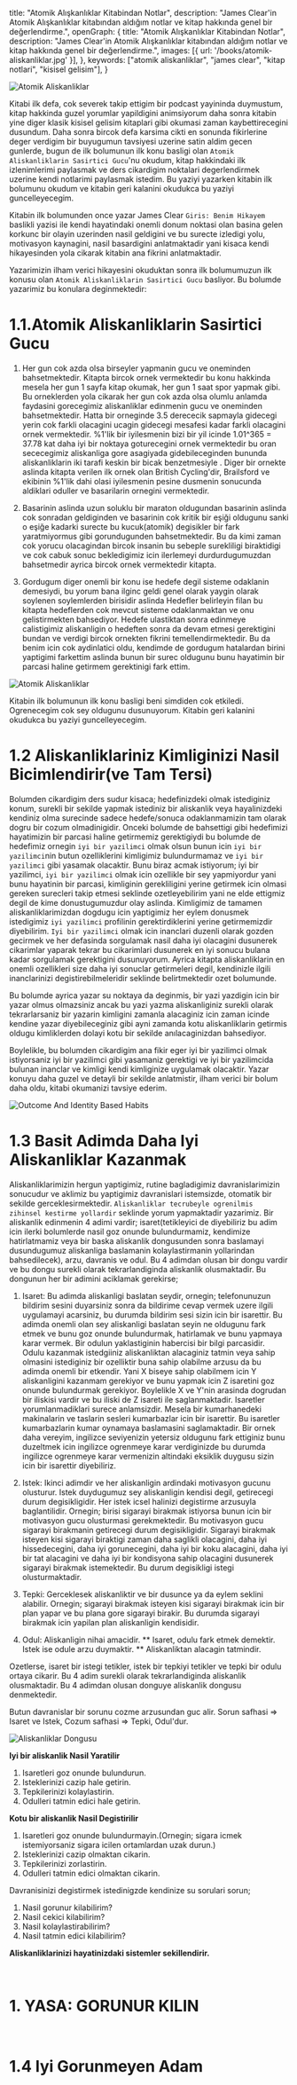   title: "Atomik Alışkanlıklar Kitabindan Notlar",
  description: "James Clear'in Atomik Alışkanlıklar kitabından aldığım notlar ve kitap hakkında genel bir değerlendirme.",
  openGraph: {
    title: "Atomik Alışkanlıklar Kitabindan Notlar",
    description: "James Clear'in Atomik Alışkanlıklar kitabından aldığım notlar ve kitap hakkında genel bir değerlendirme.",
    images: [{ url: '/books/atomik-aliskanliklar.jpg' }],
  },
  keywords: ["atomik aliskanliklar", "james clear", "kitap notlari", "kisisel gelisim"],
}

<Image src="/books/atomik-aliskanliklar.jpg" alt="Atomik Aliskanliklar" />

Kitabi ilk defa, cok severek takip ettigim bir podcast yayininda duymustum, kitap hakkinda guzel yorumlar yapildigini animsiyorum daha sonra kitabin yine diger klasik kisisel gelisim kitaplari gibi okumasi zaman kaybettirecegini dusundum. Daha sonra bircok defa karsima cikti en sonunda fikirlerine deger verdigim bir buyugumun tavsiyesi uzerine satin aldim gecen gunlerde, bugun de ilk bolumunun ilk konu basligi olan `Atomik Aliskanliklarin Sasirtici Gucu`'nu okudum, kitap hakkindaki ilk izlenimlerimi paylasmak ve ders cikardigim noktalari degerlendirmek uzerine kendi notlarimi paylasmak istedim.
Bu yaziyi yazarken kitabin ilk bolumunu okudum ve kitabin geri kalanini okudukca bu yaziyi guncelleyecegim.

Kitabin ilk bolumunden once yazar James Clear `Giris: Benim Hikayem` baslikli yazisi ile kendi hayatindaki onemli donum noktasi olan basina gelen korkunc bir olayin uzerinden nasil geldigini ve bu surecte izledigi yolu, motivasyon kaynagini, nasil basardigini anlatmaktadir yani kisaca kendi hikayesinden yola cikarak kitabin ana fikrini anlatmaktadir.

Yazarimizin ilham verici hikayesini okuduktan sonra ilk bolumumuzun ilk konusu olan `Atomik Aliskanliklarin Sasirtici Gucu` basliyor. Bu bolumde yazarimiz bu konulara deginmektedir:

<H1>1.1.Atomik Aliskanliklarin Sasirtici Gucu</H1>

1. Her gun cok azda olsa birseyler yapmanin gucu ve oneminden bahsetmektedir. Kitapta bircok ornek vermektedir bu konu hakkinda mesela her gun 1 sayfa kitap okumak, her gun 1 saat spor yapmak gibi. Bu orneklerden yola cikarak her gun cok azda olsa olumlu anlamda faydasini gorecegimiz aliskanliklar edinmenin gucu ve oneminden bahsetmektedir. Hatta bir orneginde 3.5 derececik sapmayla gidecegi yerin cok farkli olacagini ucagin gidecegi mesafesi kadar farkli olacagini ornek vermektedir. %1'lik bir iyilesmenin bizi bir yil icinde 1.01^365 = 37.78 kat daha iyi bir noktaya goturecegini ornek vermektedir bu oran sececegimiz aliskanliga gore asagiyada gidebileceginden bununda aliskanliklarin iki tarafi keskin bir bicak benzetmesiyle .
   Diger bir ornekte aslinda kitapta verilen ilk ornek olan British Cycling'dir, Brailsford ve ekibinin %1'lik dahi olasi iyilesmenin pesine dusmenin sonucunda aldiklari oduller ve basarilarin ornegini vermektedir.

2. Basarinin aslinda uzun soluklu bir maraton oldugundan basarinin aslinda cok sonradan geldiginden ve basarinin cok kritik bir eşiği oldugunu sanki o eşiğe kadarki surecte bu kucuk(atomik) degisikler bir fark yaratmiyormus gibi gorundugunden bahsetmektedir. Bu da kimi zaman cok yorucu olacagindan bircok insanin bu sebeple surekliligi biraktidigi ve cok cabuk sonuc bekledigimiz icin ilerlemeyi durdurdugumuzdan bahsetmedir ayrica bircok ornek vermektedir kitapta.

3. Gordugum diger onemli bir konu ise hedefe degil sisteme odaklanin demesiydi, bu yorum bana ilginc geldi genel olarak yaygin olarak soylenen soylemlerden birisidir aslinda Hedefler belirleyin filan bu kitapta hedeflerden cok mevcut sisteme odaklanmaktan ve onu gelistirmekten bahsediyor. Hedefe ulastiktan sonra edinmeye calistigimiz aliskanligin o hedeften sonra da devam etmesi gerektigini bundan ve verdigi bircok ornekten fikrini temellendirmektedir. Bu da benim icin cok aydinlatici oldu, kendimde de gordugum hatalardan birini yaptigimi farkettim aslinda bunun bir surec oldugunu bunu hayatimin bir parcasi haline getirmem gerektinigi fark ettim.

<Image src="/img/atomik-aliskanliklar/better-graphic.jpeg" alt="Atomik Aliskanliklar" />

Kitabin ilk bolumunun ilk konu basligi beni simdiden cok etkiledi. Ogrenecegim cok sey oldugunu dusunuyorum. Kitabin geri kalanini okudukca bu yaziyi guncelleyecegim.

<H1>1.2 Aliskanliklariniz Kimliginizi Nasil Bicimlendirir(ve Tam Tersi)</H1>

Bolumden cikardigim ders sudur kisaca; hedefinizdeki olmak istediginiz konum, surekli bir sekilde yapmak istediniz bir aliskanlik veya hayalinizdeki kendiniz olma surecinde sadece hedefe/sonuca odaklanmamizin tam olarak dogru bir cozum olmadinigidir. Onceki bolumde de bahsettigi gibi hedefimizi hayatimizin bir parcasi haline getirmemiz gerektigiydi bu bolumde de hedefimiz ornegin `iyi bir yazilimci` olmak olsun bunun icin `iyi bir yazilimci`nin butun ozelliklerini kimligimiz bulundurmamaz ve `iyi bir yazilimci` gibi yasamak olacaktir. Bunu biraz acmak istiyorum; iyi bir yazilimci, `iyi bir yazilimci` olmak icin ozellikle bir sey yapmiyordur yani bunu hayatinin bir parcasi, kimliginin gerekliligini yerine getirmek icin olmasi gereken surecleri takip etmesi seklinde ozetleyebilirim yani ne elde ettigmiz degil de kime donustugumuzdur olay aslinda. Kimligimiz de tamamen aliskanliklarimizdan dogdugu icin yaptigimiz her eylem donusmek istedigimiz `iyi yazilimci` profilinin gerektirdiklerini yerine getirmemizdir diyebilirim. `Iyi bir yazilimci` olmak icin inanclari duzenli olarak gozden gecirmek ve her defasinda sorgulamak nasil daha iyi olacagini dusunerek cikarimlar yaparak tekrar bu cikarimlari dusunerek en iyi sonucu bulana kadar sorgulamak gerektigini dusunuyorum. Ayrica kitapta aliskanliklarin en onemli ozellikleri size daha iyi sonuclar getirmeleri degil, kendinizle ilgili inanclarinizi degistirebilmeleridir seklinde belirtmektedir ozet bolumunde.

Bu bolumde ayrica yazar su noktaya da deginmis, bir yazi yazdigin icin bir yazar olmus olmazsiniz ancak bu yazi yazma aliskanliginiz surekli olarak tekrarlarsaniz bir yazarin kimligini zamanla alacaginiz icin zaman icinde kendine yazar diyebileceginiz gibi ayni zamanda kotu aliskanliklarin getirmis oldugu kimliklerden dolayi kotu bir sekilde anılacaginizdan bahsediyor.

Boylelikle, bu bolumden cikardigim ana fikir eger iyi bir yazilimci olmak istiyorsaniz iyi bir yazilimci gibi yasamaniz gerektigi ve iyi bir yazilimcida bulunan inanclar ve kimligi kendi kimliginize uygulamak olacaktir. Yazar konuyu daha guzel ve detayli bir sekilde anlatmistir, ilham verici bir bolum daha oldu, kitabi okumanizi tavsiye ederim.

<Image src="/img/atomik-aliskanliklar/outcome-and-identity.jpg" alt="Outcome And Identity Based Habits" />

<H1>1.3 Basit Adimda Daha Iyi Aliskanliklar Kazanmak</H1>

Aliskanliklarimizin hergun yaptigimiz, rutine bagladigimiz davranislarimizin sonucudur ve aklimiz bu yaptigimiz davranislari istemsizde, otomatik bir sekilde gerceklesirmektedir. `Aliskanliklar tecrubeyle ogrenilmis zihinsel kestirme yollardir` seklinde yorum yapmaktadir yazarimiz. Bir aliskanlik edinmenin 4 adimi vardir; isaret(tetikleyici de diyebiliriz bu adim icin ilerki bolumlerde nasil goz onunde bulundurmamiz, kendimize hatirlatmamiz veya bir baska aliskanlik dongusunden sonra baslamayi dusundugumuz aliskanliga baslamanin kolaylastirmanin yollarindan bahsedilecek), arzu, davranis ve odul. Bu 4 adimdan olusan bir dongu vardir ve bu dongu surekli olarak tekrarlandiginda aliskanlik olusmaktadir. Bu dongunun her bir adimini aciklamak gerekirse;

1. Isaret: Bu adimda aliskanligi baslatan seydir, ornegin; telefonunuzun bildirim sesini duyarsiniz sonra da bildirime cevap vermek uzere ilgili uygulamayi acarsiniz, bu durumda bildirim sesi sizin icin bir isarettir. Bu adimda onemli olan sey aliskanligi baslatan seyin ne oldugunu fark etmek ve bunu goz onunde bulundurmak, hatirlamak ve bunu yapmaya karar vermek. Bir odulun yaklastiginin habercisi bir bilgi parcasidir. Odulu kazanmak istedgiiniz aliskanliktan alacaginiz tatmin veya sahip olmasini istediginiz bir ozelliktir buna sahip olabilme arzusu da bu adimda onemli bir etkendir. Yani X biseye sahip olabilmem icin Y aliskanligini kazanmam gerekiyor ve bunu yapmak icin Z isaretini goz onunde bulundurmak gerekiyor. Boylelikle X ve Y'nin arasinda dogrudan bir iliskisi vardir ve bu iliski de Z isareti ile saglanmaktadir. Isaretler yorumlanmadiklari surece anlamsizdir. Mesela bir kumarhanedeki makinalarin ve taslarin sesleri kumarbazlar icin bir isarettir. Bu isaretler kumarbazlarin kumar oynamaya baslamasini saglamaktadir. Bir ornek daha vereyim, ingilizce seviyenizin yetersiz oldugunu fark ettiginiz bunu duzeltmek icin ingilizce ogrenmeye karar verdiginizde bu durumda ingilizce ogrenmeye karar vermenizin altindaki eksiklik duygusu sizin icin bir isarettir diyebiliriz.

2. Istek: Ikinci adimdir ve her aliskanligin ardindaki motivasyon gucunu olusturur. Istek duydugumuz sey aliskanligin kendisi degil, getirecegi durum degisikligidir. Her istek icsel halinizi degistirme arzusuyla baglantilidir.
   Ornegin; birisi sigarayi birakmak istiyorsa bunun icin bir motivasyon gucu olusturmasi gerekmektedir. Bu motivasyon gucu sigarayi birakmanin getirecegi durum degisikligidir. Sigarayi birakmak isteyen kisi sigarayi biraktigi zaman daha saglikli olacagini, daha iyi hissedecegini, daha iyi gorunecegini, daha iyi bir koku alacagini, daha iyi bir tat alacagini ve daha iyi bir kondisyona sahip olacagini dusunerek sigarayi birakmak istemektedir. Bu durum degisikligi istegi olusturmaktadir.

3. Tepki: Gerceklesek aliskanliktir ve bir dusunce ya da eylem seklini alabilir. Ornegin; sigarayi birakmak isteyen kisi sigarayi birakmak icin bir plan yapar ve bu plana gore sigarayi birakir. Bu durumda sigarayi birakmak icin yapilan plan aliskanligin kendisidir.

4. Odul: Aliskanligin nihai amacidir. ** Isaret, odulu fark etmek demektir. Istek ise odule arzu duymaktir. ** Aliskanliktan alacagin tatmindir.

Ozetlerse, isaret bir istegi tetikler, istek bir tepkiyi tetikler ve tepki bir odulu ortaya cikarir. Bu 4 adim surekli olarak tekrarlandiginda aliskanlik olusmaktadir. Bu 4 adimdan olusan donguye aliskanlik dongusu denmektedir.

Butun davranislar bir sorunu cozme arzusundan guc alir.
Sorun safhasi => Isaret ve Istek, Cozum safhasi => Tepki, Odul'dur.

<Image src="/img/atomik-aliskanliklar/aliskanlik-dongusu.png" alt="Aliskanliklar Dongusu" />

**Iyi bir aliskanlik Nasil Yaratilir**

1. Isaretleri goz onunde bulundurun.
2. Isteklerinizi cazip hale getirin.
3. Tepkilerinizi kolaylastirin.
4. Odulleri tatmin edici hale getirin.

**Kotu bir aliskanlik Nasil Degistirilir**

1. Isaretleri goz onunde bulundurmayin.(Ornegin; sigara icmek istemiyorsaniz sigara icilen ortamlardan uzak durun.)
2. Isteklerinizi cazip olmaktan cikarin.
3. Tepkilerinizi zorlastirin.
4. Odulleri tatmin edici olmaktan cikarin.

Davranisinizi degistirmek istedinigzde kendinize su sorulari sorun;

1. Nasil gorunur kilabilirim?
2. Nasil cekici kilabilirim?
3. Nasil kolaylastirabilirim?
4. Nasil tatmin edici kilabilirim?

**Aliskanliklarinizi hayatinizdaki sistemler sekillendirir.**

<br />
<H1>1. YASA: GORUNUR KILIN</H1>
<br />

<H1>1.4 Iyi Gorunmeyen Adam</H1>

<Reading text="Reading"/>
